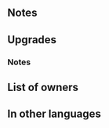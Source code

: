 {{SkillPage Tabs}}{{Weapon Infobox
|tagid=SID_光のブレス＋
|weaponType=Dragonstone
|might=13
|range=1
|effect=If unit initiates combat, grants Def/Res+4 to adjacent allies for 1 turn after combat.
|cost=300
|exclusive=0
|statModifiers=0,13,0,0,0
|SE=se_effect_lightbreath.flac
|refinePaths=default
|refineSP=350
|refineMedals=500
|refineStones=50
|upgradedMight=14
|upgradedEffect=After combat, if unit attacked, grants Atk/Spd/Def/Res+5 to unit and allies within 2 spaces of unit for 1 turn. If foe's Range = 2, calculates damage using the lower of foe's Def or Res.
|properties=random_all
}}
==Notes==
{{Bonuses}}
==Upgrades==
{{Weapon Upgrade List}}
===Notes===
{{IfUnitAttacked}}
{{LowerDefRes}}

==List of owners==
{{Skill Hero List}}
==In other languages==
{{OtherLanguages
|japanese=光のブレス＋
|german=Heller Atem+
|spanishEU=Aliento radiante +
|spanishLA=Soplo de luz +
|french=S. lumineux +
|italian=Soffio di luce+
|chineseTW=光之吐息＋
|portuguese=Sopro de luz+
}}
{{Weapons Navbox}}